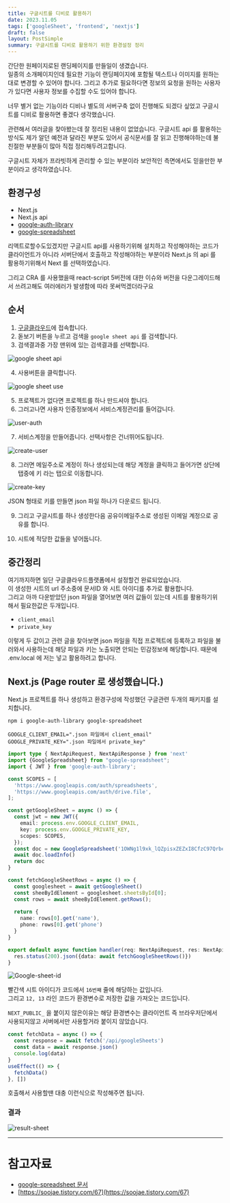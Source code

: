 ```yaml
---
title: 구글시트를 디비로 활용하기
date: 2023.11.05
tags: ['googleSheet', 'frontend', 'nextjs']
draft: false
layout: PostSimple
summary: 구글시트를 디비로 활용하기 위한 환경설정 정리
---
```


간단한 원페이지로된 랜딩페이지를 만들일이 생겼습니다.  
일종의 소개페이지인데 필요한 기능이 랜딩페이지에 포함될 텍스트나 이미지를 원하는대로 변경할 수 있어야 합니다. 그리고 추가로 필요하다면 정보의 요청을 원하는 사용자가 있다면 사용자 정보를 수집할 수도 있어야 합니다. 
  
너무 별거 없는 기능이라 디비나 별도의 서버구축 없이 진행해도 되겠다 싶었고 구글시트를 디비로 활용하면 좋겠다 생각했습니다.
  
관련해서 여러글을 찾아봤는데 잘 정리된 내용이 없었습니다. 구글시트 api 를 활용하는 방식도 제가 알던 예전과 달라진 부분도 있어서 공식문서를 잘 읽고 진행해야하는데 불친절한 부분들이 많아 직접 정리해두려고합니다.
  
구글시트 자체가 프라빗하게 관리할 수 있는 부분이라 보안적인 측면에서도 믿을만한 부분이라고 생각하였습니다.
  
## 환경구성
- Next.js
- Next.js api
- [google-auth-library](https://www.npmjs.com/package/google-auth-library)
- [google-spreadsheet](https://www.npmjs.com/package/google-spreadsheet)
  
리액트로할수도있겠지만 구글시트 api를 사용하기위해 설치하고 작성해야하는 코드가 클라이언트가 아니라 서버단에서 호출하고 작성해야하는 부분이라 Next.js 의 api 를 활용하기위해서 Next 를 선택하였습니다.
  
그리고 CRA 를 사용했을때 react-script 5버전에 대한 이슈와 버전을 다운그레이드해서 쓰려고해도 여러에러가 발생함에 따라 못써먹겠더라구요
  
## 순서
1. [구글클라우드](https://cloud.google.com/?hl=ko)에 접속합니다.
2. 돋보기 버튼을 누르고 검색을 `google sheet api` 를 검색합니다.
3. 검색결과중 가장 맨위에 있는 검색결과를 선택합니다.
  
![google sheet api](/static/images/2311/google-sheet-api.png)
  
4. 사용버튼을 클릭합니다.
  
![google sheet use](/static/images/2311/google-sheet-use.png)
  
5. 프로젝트가 없다면 프로젝트를 하나 만드셔야 합니다.
6. 그러고나면 사용자 인증정보에서 서비스계정관리를 들어갑니다.
  
![user-auth](/static/images/2311/user-auth.png)
  
7. 서비스계정을 만들어줍니다. 선택사항은 건너뛰어도됩니다.
  
![create-user](/static/images/2311/create-user.png)
  
8. 그러면 메일주소로 계정이 하나 생성되는데 해당 계정을 클릭하고 들어가면 상단에 탭중에 키 라는 탭으로 이동합니다.
  
![create-key](/static/images/2311/create-key.png)
  
JSON 형태로 키를 만들면 json 파일 하나가 다운로드 됩니다.
  
9. 그리고 구글시트를 하나 생성한다음 공유이메일주소로 생성된 이메일 계정으로 공유를 합니다.
  
10. 시트에 적당한 값들을 넣어둡니다.
  
## 중간정리
여기까지하면 일단 구글클라우드플랫폼에서 설정할건 완료되었습니다.  
이 생성한 시트의 url 주소중에 문서ID 와 시트 아이디를 추가로 활용합니다.  
그리고 아까 다운받았던 json 파일을 열어보면 여러 값들이 있는데 시트를 활용하기위해서 필요한값은 두개입니다.
- `client_email`
- `private_key`
  
이렇게 두 값이고 관련 글을 찾아보면 json 파일을 직접 프로젝트에 등록하고 파일을 불러와서 사용하는데 해당 파일과 키는 노출되면 안되는 민감정보에 해당합니다. 때문에 .env.local 에 저는 넣고 활용하려고 합니다.
  
## Next.js (Page router 로 생성했습니다.)
Next.js 프로젝트를 하나 생성하고 환경구성에 작성했던 구글관련 두개의 패키지를 설치합니다.

```bash
npm i google-auth-library google-spreadsheet
```

```bash:.env.local
GOOGLE_CLIENT_EMAIL=".json 파일에서 client_email"
GOOGLE_PRIVATE_KEY=".json 파일에서 private_key"
```
  
```ts:/src/pages/api/googleSheets.ts {12-13, 16, 23} showLineNumbers
import type { NextApiRequest, NextApiResponse } from 'next'
import {GoogleSpreadsheet} from "google-spreadsheet";
import { JWT } from 'google-auth-library';

const SCOPES = [
  'https://www.googleapis.com/auth/spreadsheets',
  'https://www.googleapis.com/auth/drive.file',
];

const getGoogleSheet = async () => {
  const jwt = new JWT({
    email: process.env.GOOGLE_CLIENT_EMAIL,
    key: process.env.GOOGLE_PRIVATE_KEY,
    scopes: SCOPES,
  });
  const doc = new GoogleSpreadsheet('1OWNg1l9xk_lQZpisxZEZxI8CfzC97QrbeCJmaop_Z7I', jwt)
  await doc.loadInfo()
  return doc
}

const fetchGoogleSheetRows = async () => {
  const googlesheet = await getGoogleSheet()
  const sheeByIdElement = googlesheet.sheetsById[0];
  const rows = await sheeByIdElement.getRows();
  
  return {
    name: rows[0].get('name'),
    phone: rows[0].get('phone')
  }
}

export default async function handler(req: NextApiRequest, res: NextApiResponse) {
  res.status(200).json({data: await fetchGoogleSheetRows()})
}
```

![Google-sheet-id](/static/images/2311/google-sheet-id.png)
  
빨간색 시트 아이디가 코드에서 `16번째` 줄에 해당하는 값입니다.  
그리고 `12, 13` 라인 코드가 환경변수로 저장한 값을 가져오는 코드입니다.
  
`NEXT_PUBLIC_` 을 붙이지 않은이유는 해당 환경변수는 클라이언트 즉 브라우저단에서 사용되지않고 서버에서만 사용할거라 붙이지 않았습니다.

```jsx
const fetchData = async () => {
  const response = await fetch('/api/googleSheets')
  const data = await response.json()
  console.log(data)
}
useEffect(() => {
  fetchData()
}, [])
```
호출해서 사용할땐 대충 이런식으로 작성해주면 됩니다.

### 결과
![result-sheet](/static/images/2311/result-sheet.png)

---

# 참고자료
- [google-spreadsheet 문서](https://theoephraim.github.io/node-google-spreadsheet/#/?id=working-with-rows)
- [https://soojae.tistory.com/67](https://soojae.tistory.com/67)

